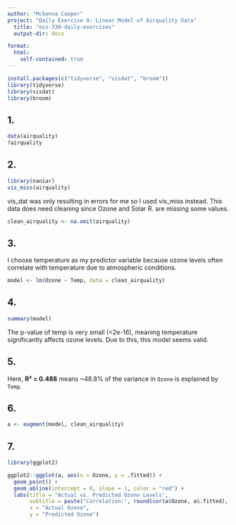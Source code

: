 ```yaml
---
author: "Mckenna Cooper"
project: "Daily Exercise 9: Linear Model of Airquality Data"
  title: "ess-330-daily-exercises"
  output-dir: docs

format: 
  html:
    self-contained: true    
---
```


```r
install.packages(c("tidyverse", "visdat", "broom"))
library(tidyverse)
library(visdat)
library(broom)
```

## 1.

```r
data(airquality)
?airquality
```

## 2.

```r
library(naniar)
vis_miss(airquality)
```

vis_dat was only resulting in errors for me so I used vis_miss instead. This data does need cleaning since Ozone and Solar R. are missing some values.

```r
clean_airquality <- na.omit(airquality)
```

## 3. 

I choose temperature as my predictor variable because ozone levels often correlate with temperature due to atmospheric conditions.

```r
model <- lm(Ozone ~ Temp, data = clean_airquality)
```

## 4.

```r
summary(model)
```

The p-value of temp is very small (\<2e-16), meaning temperature significantly affects ozone levels. Due to this, this model seems valid.

## 5.

Here, **R² = 0.488** means \~48.8% of the variance in `Ozone` is explained by `Temp`.

## 6.

```r
a <- augment(model, clean_airquality)
```

## 7.

```r
library(ggplot2)

ggplot2::ggplot(a, aes(x = Ozone, y = .fitted)) +
  geom_point() +
  geom_abline(intercept = 0, slope = 1, color = "red") + 
  labs(title = "Actual vs. Predicted Ozone Levels",
       subtitle = paste("Correlation:", round(cor(a$Ozone, a$.fitted), 2)),
       x = "Actual Ozone",
       y = "Predicted Ozone")
```
